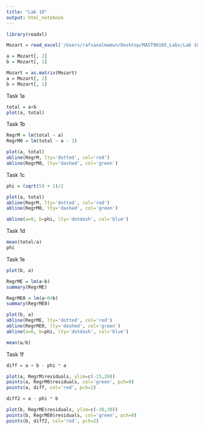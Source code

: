 ```yaml
---
title: "Lab 10"
output: html_notebook
---
```


```r

library(readxl)
```

```r

Mozart = read_excel('/Users/rafsanalmamun/Desktop/MAST90105_Labs/Lab 10/Mozart.xls')

a = Mozart[, 2]
b = Mozart[, 1]
```

```r
Mozart = as.matrix(Mozart)
a = Mozart[, 2]
b = Mozart[, 1]
```

Task 1a

```r
total = a+b
plot(a, total)
```

Task 1b

```r

RegrM = lm(total ~ a)
RegrM0 = lm(total ~ a - 1)

plot(a, total)
abline(RegrM, lty='dotted', col='red')
abline(RegrM0, lty='dashed', col='green')

```

Task 1c

```r
phi = (sqrt(5) + 1)/2

plot(a, total)
abline(RegrM, lty='dotted', col='red')
abline(RegrM0, lty='dashed', col='green')

abline(a=0, b=phi, lty='dotdash', col='blue')
```

Task 1d

```r
mean(total/a)
phi
```

Task 1e

```r
plot(b, a)
```

```r
RegrME = lm(a~b)
summary(RegrME)
```

```r
RegrME0 = lm(a~0+b)
summary(RegrME0)
```

```r

plot(b, a)
abline(RegrME, lty='dotted', col='red')
abline(RegrME0, lty='dashed', col='green')
abline(a=0, b=phi, lty='dotdash', col='blue')
```

```r
mean(a/b)
```

Task 1f

```r
diff = a + b - phi * a

plot(a, RegrM$residuals, ylim=c(-15,20))
points(a, RegrM0$residuals, col='green', pch=0)
points(a, diff, col='red', pch=2)

```

```r
diff2 = a - phi * b

plot(b, RegrME$residuals, ylim=c(-30,30))
points(b, RegrME0$residuals, col='green', pch=0)
points(b, diff2, col='red', pch=2)
```
